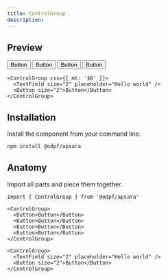 ```yaml
---
title: ControlGroup
description: 
---
```

## Preview

<Preview>
  <Flex
    css={{
      flexDirection: "column",
      alignItems: "center",
      gap: "$3",
    }}
  >
    <ControlGroup>
      <Button>Button</Button>
      <Button>Button</Button>
      <Button>Button</Button>
      <Button>Button</Button>
    </ControlGroup>

    <ControlGroup css={{ mt: '$6' }}>
      <TextField size="2" placeholder="Hello world" />
      <Button size="2">Button</Button>
    </ControlGroup>
  </Flex>
</Preview>

## Installation

Install the component from your command line.

```bash
npm install @odpf/apsara
```


## Anatomy
Import all parts and piece them together.

```tsx outline=true
import { ControlGroup } from '@odpf/apsara'

<ControlGroup>
  <Button>Button</Button>
  <Button>Button</Button>
  <Button>Button</Button>
  <Button>Button</Button>
</ControlGroup>

<ControlGroup>
  <TextField size="2" placeholder="Hello world" />
  <Button size="2">Button</Button>
</ControlGroup>
```
